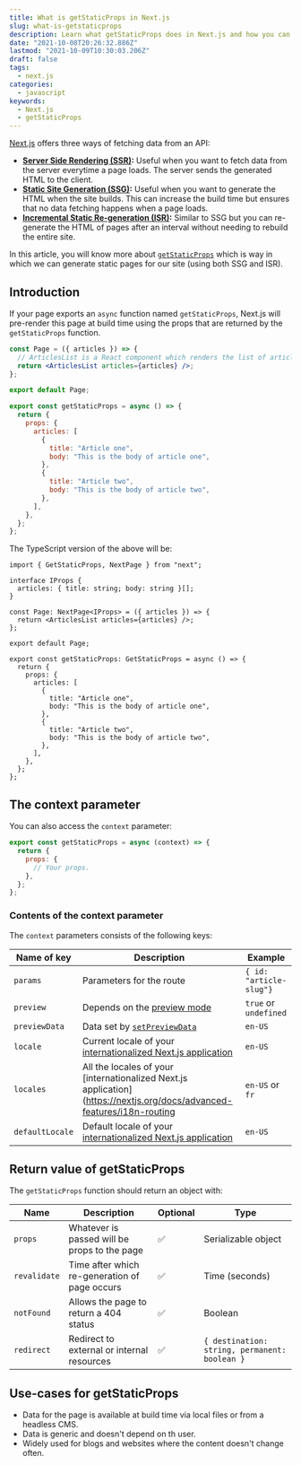 ```yaml
---
title: What is getStaticProps in Next.js
slug: what-is-getstaticprops
description: Learn what getStaticProps does in Next.js and how you can use it to create fast sites.
date: "2021-10-08T20:26:32.886Z"
lastmod: "2021-10-09T10:30:03.206Z"
draft: false
tags:
  - next.js
categories:
  - javascript
keywords:
  - Next.js
  - getStaticProps
---
```


[Next.js](https://nextjs.org/) offers three ways of fetching data from an API:

- **[Server Side Rendering (SSR)](https://nextjs.org/docs/basic-features/data-fetching#getserversideprops-server-side-rendering):** Useful when you want to fetch data from the server everytime a page loads. The server sends the generated HTML to the client.
- **[Static Site Generation (SSG)](https://nextjs.org/docs/basic-features/data-fetching#getstaticprops-static-generation):** Useful when you want to generate the HTML when the site builds. This can increase the build time but ensures that no data fetching happens when a page loads.
- **[Incremental Static Re-generation (ISR)](https://nextjs.org/docs/basic-features/data-fetching#incremental-static-regeneration):** Similar to SSG but you can re-generate the HTML of pages after an interval without needing to rebuild the entire site.

In this article, you will know more about [`getStaticProps`](https://nextjs.org/docs/basic-features/data-fetching#getstaticprops-static-generation) which is way in which we can generate static pages for our site (using both SSG and ISR).

## Introduction

If your page exports an `async` function named `getStaticProps`, Next.js will pre-render this page at build time using the props that are returned by the `getStaticProps` function.

```jsx
const Page = ({ articles }) => {
  // ArticlesList is a React component which renders the list of articles.
  return <ArticlesList articles={articles} />;
};

export default Page;

export const getStaticProps = async () => {
  return {
    props: {
      articles: [
        {
          title: "Article one",
          body: "This is the body of article one",
        },
        {
          title: "Article two",
          body: "This is the body of article two",
        },
      ],
    },
  };
};
```

The TypeScript version of the above will be:

```tsx {13}
import { GetStaticProps, NextPage } from "next";

interface IProps {
  articles: { title: string; body: string }[];
}

const Page: NextPage<IProps> = ({ articles }) => {
  return <ArticlesList articles={articles} />;
};

export default Page;

export const getStaticProps: GetStaticProps = async () => {
  return {
    props: {
      articles: [
        {
          title: "Article one",
          body: "This is the body of article one",
        },
        {
          title: "Article two",
          body: "This is the body of article two",
        },
      ],
    },
  };
};
```

## The context parameter

You can also access the `context` parameter:

```jsx
export const getStaticProps = async (context) => {
  return {
    props: {
      // Your props.
    },
  };
};
```

### Contents of the context parameter

The `context` parameters consists of the following keys:

| Name of key     | Description                                                                                                                         | Example                 |
| --------------- | ----------------------------------------------------------------------------------------------------------------------------------- | ----------------------- |
| `params`        | Parameters for the route                                                                                                            | `{ id: "article-slug"}` |
| `preview`       | Depends on the [preview mode](https://nextjs.org/docs/advanced-features/preview-mode)                                               | `true` or `undefined`   |
| `previewData`   | Data set by [`setPreviewData`](https://nextjs.org/docs/advanced-features/preview-mode#step-1-create-and-access-a-preview-api-route) | `en-US`                 |
| `locale`        | Current locale of your [internationalized Next.js application](https://nextjs.org/docs/advanced-features/i18n-routing)              | `en-US`                 |
| `locales`       | All the locales of your [internationalized Next.js application](https://nextjs.org/docs/advanced-features/i18n-routing              | `en-US` or `fr`         |
| `defaultLocale` | Default locale of your [internationalized Next.js application](https://nextjs.org/docs/advanced-features/i18n-routing)              | `en-US`                 |

## Return value of getStaticProps

The `getStaticProps` function should return an object with:

| Name         | Description                                   | Optional | Type                                          |
| ------------ | --------------------------------------------- | -------- | --------------------------------------------- |
| `props`      | Whatever is passed will be props to the page  | ✅       | Serializable object                           |
| `revalidate` | Time after which re-generation of page occurs | ✅       | Time (seconds)                                |
| `notFound`   | Allows the page to return a 404 status        | ✅       | Boolean                                       |
| `redirect`   | Redirect to external or internal resources    | ✅       | `{ destination: string, permanent: boolean }` |

## Use-cases for getStaticProps

- Data for the page is available at build time via local files or from a headless CMS.
- Data is generic and doesn't depend on th user.
- Widely used for blogs and websites where the content doesn't change often.
